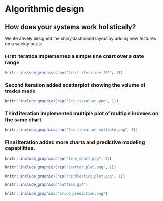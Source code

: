 # Algorithmic design

## How does your systems work holistically?

We iteratively designed the shiny dashboard layout by adding new features on a weekly basis:

### First iteration implemented a simple line chart over a date range
  
```{r echo=FALSE, fig.align = 'center', out.width="100%", fig.cap="First iteration of our shiny app uses a simple dropdown box to select and plot only one index on the line chart over a set date range."}
knitr::include_graphics(rep("first iteration.JPG", 1))
```

### Second iteration added scatterplot showing the volume of trades made
  
```{r echo=FALSE, fig.align = 'center', out.width="100%", fig.cap="Our second iteration had us adding a scatter plot of the volume of trades made for a specific index over the same date range."}
knitr::include_graphics(rep("2nd iteration.png", 1))
```

### Third iteration implemented multiple plot of multiple indexes on the same chart
  
```{r echo=FALSE, fig.align = 'center', out.width="100%", fig.cap="For our third iteration we added a feature that would allow us plot graphs for multiple indexes on both plots over a date range."}
knitr::include_graphics(rep("2nd iteration multiple.png", 1))
```


### Final iteration added more charts and predictive modeling capabilities.
  
```{r echo=FALSE, fig.align = 'center', out.width="100%", fig.cap="For our final iteration we added a feature that would allow view each plot on different tabs on the Shiny App."}
knitr::include_graphics(rep("line_chart.png", 1))
```


```{r echo=FALSE, fig.align = 'center', out.width="100%", fig.cap="Scatter Plot."}
knitr::include_graphics(rep("scatter_plot.png", 1))
```


```{r echo=FALSE, fig.align = 'center', out.width="100%", fig.cap="Candlestick Plot that can span over different time frames (monthly, tri-monthly, semi-anunually, annually, tri-annually)."}
knitr::include_graphics(rep("candlestick_plot.png", 1))
```



```{r echo=FALSE, fig.align = 'center', fig.cap="Animated bubblestick plot that shows how stocks have progress accorss all indexes."}
knitr::include_graphics("outfile.gif")
```





```{r echo=FALSE, fig.align = 'center', out.width="100%", fig.cap="Price prediction plot us how stock prices might look in the future for the selected index."}
knitr::include_graphics("price_prediction.png")

```


